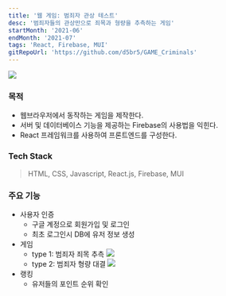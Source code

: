 ```yaml
---
title: '웹 게임: 범죄자 관상 테스트'
desc: '범죄자들의 관상만으로 죄목과 형량을 추측하는 게임'
startMonth: '2021-06'
endMonth: '2021-07'
tags: 'React, Firebase, MUI'
gitRepoUrl: 'https://github.com/d5br5/GAME_Criminals'
---
```


![](https://user-images.githubusercontent.com/40906871/144459871-289ae68f-4900-4c96-b237-9f9ee5737398.png)

### 목적
- 웹브라우저에서 동작하는 게임을 제작한다.
- 서버 및 데이터베이스 기능을 제공하는 Firebase의 사용법을 익힌다. 
- React 프레임워크를 사용하여 프론트엔드를 구성한다.

### Tech Stack

> HTML, CSS, Javascript, React.js, Firebase, MUI

### 주요 기능

- 사용자 인증
  - 구글 계정으로 회원가입 및 로그인
  - 최초 로그인시 DB에 유저 정보 생성
- 게임
  - type 1: 범죄자 죄목 추측
  ![](https://user-images.githubusercontent.com/40906871/144459956-016f1f13-c28f-45bb-804f-01c2fc4425a2.png)
  - type 2: 범죄자 형량 대결
  ![](https://user-images.githubusercontent.com/40906871/144460081-b6239ecc-e3ea-4cfb-abf1-3175573dfb70.png)
- 랭킹
  - 유저들의 포인트 순위 확인